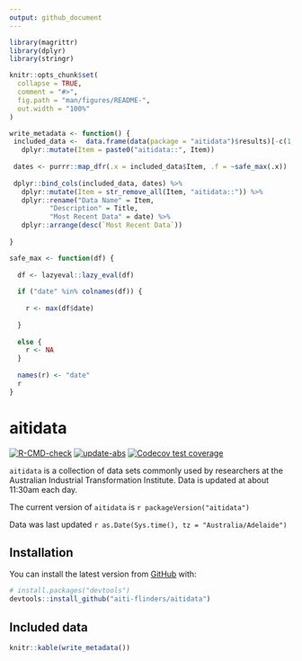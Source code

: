 ```yaml
---
output: github_document
---
```


<!-- README.md is generated from README.Rmd. Please edit that file -->

```r

library(magrittr)
library(dplyr)
library(stringr)

knitr::opts_chunk$set(
  collapse = TRUE,
  comment = "#>",
  fig.path = "man/figures/README-",
  out.width = "100%"
)

write_metadata <- function() {
 included_data <-  data.frame(data(package = "aitidata")$results)[-c(1, 2)] %>%
   dplyr::mutate(Item = paste0("aitidata::", Item))
 
 dates <- purrr::map_dfr(.x = included_data$Item, .f = ~safe_max(.x))
 
 dplyr::bind_cols(included_data, dates) %>%
   dplyr::mutate(Item = str_remove_all(Item, "aitidata::")) %>% 
   dplyr::rename("Data Name" = Item,
          "Description" = Title,
          "Most Recent Data" = date) %>%  
   dplyr::arrange(desc(`Most Recent Data`))
 
}

safe_max <- function(df) {
  
  df <- lazyeval::lazy_eval(df)
  
  if ("date" %in% colnames(df)) {
    
    r <- max(df$date)
    
  }
  
  else {
    r <- NA
  }
  
  names(r) <- "date"
  r
}
```

# aitidata

<!-- badges: start -->
[![R-CMD-check](https://github.com/aiti-flinders/aitidata/actions/workflows/R-CMD-check.yaml/badge.svg?branch=data_prep)](https://github.com/aiti-flinders/aitidata/actions/workflows/R-CMD-check.yaml)
[![update-abs](https://github.com/aiti-flinders/aitidata/workflows/update-abs/badge.svg)](https://github.com/aiti-flinders/aitidata/actions)
[![Codecov test coverage](https://codecov.io/gh/aiti-flinders/aitidata/branch/master/graph/badge.svg)](https://app.codecov.io/gh/aiti-flinders/aitidata?branch=master)
<!-- badges: end -->

`aitidata` is a collection of data sets commonly used by researchers at the Australian Industrial Transformation Institute. Data is updated at about 11:30am each day. 

The current version of `aitidata` is `r packageVersion("aitidata")`

Data was last updated `r as.Date(Sys.time(), tz = "Australia/Adelaide")` 

## Installation

You can install the latest version from [GitHub](https://github.com/) with:

``` r
# install.packages("devtools")
devtools::install_github("aiti-flinders/aitidata")
```



## Included data

``` r

knitr::kable(write_metadata())

```
